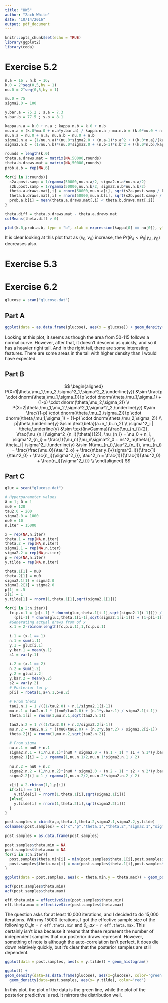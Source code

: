 ```yaml
---
title: "HW5"
author: "Zach White"
date: "10/14/2016"
output: pdf_document
---
```


```r
knitr::opts_chunk$set(echo = TRUE)
library(ggplot2)
library(coda)
```

# Exercise 5.2
```r
n.a = 16 ; n.b = 16;
k.0 = 2^seq(0,5,by = 1)
nu.0 = 2^seq(0,5,by = 1)

mu.0 = 75
sigma2.0 = 100

y.bar.a = 75.2 ; s.a = 7.3
y.bar.b = 77.5 ; s.b = 8.1

kappa.n.a = k.0 + n.a ; kappa.n.b = k.0 + n.b
mu.n.a = (k.0*mu.0 + n.a*y.bar.a) / kappa.n.a ; mu.n.b = (k.0*mu.0 + n.b*y.bar.b) / kappa.n.b
nu.n.a = nu.0 + n.a; nu.n.b = nu.0 + n.b
sigma2.n.a = (1/nu.n.a)*(nu.0*sigma2.0 + (n.a-1)*s.a^2 + ((k.0*n.a)/(kappa.n.a))*(y.bar.a-mu.0)^2)
sigma2.n.b = (1/nu.n.b)*(nu.0*sigma2.0 + (n.b-1)*s.b^2 + ((k.0*n.b)/kappa.n.b) * (y.bar.b-mu.0)^2)

rounds = length(k.0)
theta.a.draws.mat = matrix(NA,50000,rounds)
theta.b.draws.mat = matrix(NA,50000,rounds)
prob.a.b = rep(NA,6) 

for(i in 1:rounds){
  s2a.post.samp = 1/rgamma(50000,nu.n.a/2, sigma2.n.a*nu.n.a/2)
  s2b.post.samp = 1/rgamma(50000,nu.n.b/2, sigma2.n.b*nu.n.b/2)
  theta.a.draws.mat[,i] = rnorm(50000,mu.n.a[i], sqrt(s2a.post.samp / kappa.n.a[i]))
  theta.b.draws.mat[,i] = rnorm(50000,mu.n.b[i], sqrt(s2b.post.samp) / kappa.n.b[i])
  prob.a.b[i] = mean(theta.a.draws.mat[,i] < theta.b.draws.mat[,i])
}

theta.diff = theta.b.draws.mat - theta.a.draws.mat
colMeans(theta.diff > 0)

plot(k.0,prob.a.b, type = "b", xlab = expression(kappa[0] == nu[0]), ylab = expression(theta[A] < theta[B] *"|"* y[A]*","*y[B]))
```

It is clear looking at this plot that as $(\kappa_0,\nu_0)$ increase, the $Pr(\theta_A < \theta_B | y_A, y_B)$ decreases also.  

# Exercise 5.3

# Exercise 6.2
```r
glucose = scan("glucose.dat")
```

## Part A
```r
ggplot(data = as.data.frame(glucose), aes(x = glucose)) + geom_density() + geom_histogram(aes(y = ..density..))

```

Looking at this plot, it seems as though the area from 50-115 follows a normal curve.  However, after that, it doesn't descend as quickly, and so it has a heavier right tail.  And in the right tail, there are some interesting features.  There are some areas in the tail with higher density than I would have expected.

## Part B
$$
\begin{aligned}
P(X=1|\theta,\mu_1,\mu_2,\sigma^2_1,\sigma^2_2,\underline{y}) &\sim \frac{p \cdot dnorm(\theta,\mu_1,\sigma_1)}{p \cdot dnorm(\theta,\mu_1,\sigma_1) + (1-p) \cdot dnorm(\theta,\mu_2,\sigma_2)} \\
P(X=2|\theta,\mu_1,\mu_2,\sigma^2_1,\sigma^2_2,\underline{y}) &\sim \frac{(1-p) \cdot dnorm(\theta,\mu_2,\sigma_2)}{p \cdot dnorm(\theta,\mu_1,\sigma_1) + (1-p) \cdot dnorm(\theta,\mu_2,\sigma_2)} \\
p|\theta,\underline{y} &\sim \text{beta}(a+n_1,b+n_2) \\
\sigma^2_i | \theta,\underline{y} &\sim \text{invGamma}(\frac{\nu_{n_i}}{2}, \frac{\nu_{n_i}\sigma^2_{n_i}(\theta)}{2}), \nu_{n_i} = \nu_0 + n_i, \sigma^2_{n_i} = \frac{1}{\nu_n}[\nu_n\sigma^2_0 + ns^2_n(\theta)] \\
\theta_i | \sigma^2_i,\underline{y}  &\sim N(\mu_{n_i},\tau^2_{n_i}), \mu_{n_i} =  \frac{\frac{\mu_0}{\tau^2_o} + \frac{n\bar y_i}{\sigma^2_i}}{\frac{1}{\tau^2_0} + \frac{n_i}{\sigma^2_i}}, \tau^2_n = \frac{1}{{\frac{1}{\tau^2_0} + \frac{n_i}{\sigma^2_i}}} \\
\end{aligned}
$$

## Part C
```r
gluc = scan("glucose.dat")

# Hyperparameter values
a = 1; b = 1
mu0 = 120
tau2.0 = 200
sigma2.0 = 1000
nu0 = 10
n.iter = 15000

x = rep(NA,n.iter)
theta.1 = rep(NA,n.iter)
theta.2 = rep(NA,n.iter)
sigma2.1 = rep(NA,n.iter)
sigma2.2 = rep(NA,n.iter)
p = rep(NA,n.iter)
y.tilde = rep(NA,n.iter)

theta.1[1] = mu0
theta.2[1] = mu0
sigma2.1[1] = sigma2.0
sigma2.2[1] = sigma2.0
p[1] = .5
x[1] = 1
y.tilde[1] = rnorm(1,theta.1[1],sqrt(sigma2.1[1]))

for(i in 2:n.iter){
  fc.p.x.1 = (p[i-1] * dnorm(gluc,theta.1[i-1],sqrt(sigma2.1[i-1]))) /
    (p[i-1] * dnorm(gluc,theta.1[i-1],sqrt(sigma2.1[i-1])) + (1-p[i-1]) * dnorm(gluc,theta.2[i-1],sqrt(sigma2.2[i-1])))
  #Generating actual draws from of x
  x.1 = 2-rbinom(length(fc.p.x.1),1,fc.p.x.1)
  
  i.1 = (x.1 == 1)
  n.1 = sum(i.1)
  y.1 = gluc[i.1]
  y.bar.1 = mean(y.1)
  s1 = var(y.1)
  
  i.2 = (x.1 == 2)
  n.2 = sum(i.2)
  y.2 = gluc[i.2]
  y.bar.2 = mean(y.2)
  s2 = var(y.2)
  # Posterior for p
  p[i] = rbeta(1,a+n.1,b+n.2)
  
  # From theta
  tau2.n.1 = 1 /((1/tau2.0) + n.1/sigma2.1[i-1])
  mu.n.1 = tau2.n.1 * ((mu0/tau2.0) + (n.1*y.bar.1) / sigma2.1[i-1])
  theta.1[i] = rnorm(1,mu.n.1,sqrt(tau2.n.1))

  tau2.n.2 = 1 /((1/tau2.0) + n.2/sigma2.2[i-1])
  mu.n.2 = tau2.n.2 * ((mu0/tau2.0) + (n.2*y.bar.2) / sigma2.2[i-1])
  theta.2[i] = rnorm(1,mu.n.2,sqrt(tau2.n.2))
  
  # From sigma
  nu.n.1 = nu0 + n.1
  sigma2.n.1 = (1/nu.n.1)*(nu0 * sigma2.0 + (n.1 - 1) * s1 + n.1*(y.bar.1 - theta.1[i])^2)
  sigma2.1[i] = 1 / rgamma(1,nu.n.1/2,nu.n.1*sigma2.n.1 / 2)
  
  nu.n.2 = nu0 + n.2
  sigma2.n.2 = (1/nu.n.2)*(nu0 * sigma2.0 + (n.2 - 1) * s2 + n.2*(y.bar.2 - theta.2[i])^2) 
  sigma2.2[i] = 1 / rgamma(1,nu.n.2/2,nu.n.2*sigma2.n.2 / 2)
  
  x[i] = 2-rbinom(1,1,p[i])
  if(x[i] == 1){
    y.tilde[i] = rnorm(1,theta.1[i],sqrt(sigma2.1[i]))
  }else{
    y.tilde[i] = rnorm(1,theta.2[i],sqrt(sigma2.2[i]))
  }
}

post.samples = cbind(x,p,theta.1,theta.2,sigma2.1,sigma2.2,y.tilde)
colnames(post.samples) = c("x","p","theta.1","theta.2","sigma2.1","sigma2.2","y.tilde")

post.samples = as.data.frame(post.samples)

post.samples$theta.min = NA
post.samples$theta.max = NA
for(i in 1:n.iter){
  post.samples$theta.min[i] = min(post.samples$theta.1[i],post.samples$theta.2[i])
  post.samples$theta.max[i] = max(post.samples$theta.1[i],post.samples$theta.2[i])
}

ggplot(data = post.samples, aes(x = theta.min,y = theta.max)) + geom_point()

acf(post.samples$theta.min)
acf(post.samples$theta.max)

eff.theta.min = effectiveSize(post.samples$theta.min)
eff.theta.max = effectiveSize(post.samples$theta.max)
```
The question asks for at least 10,000 iterations, and I decided to do 15,000 iterations. With my 15000 iterations, I got the effective sample size of the following $\theta_min$ = `r eff.theta.min` and $\theta_max$ = `r eff.theta.max`.  This certainly isn't idea because it means that these represent the number of independent samples that our posterior draws represent.  However, something of note is although the auto-correlation isn't perfect, it does die down relatively quickly, but it's clear that the posterior samples are still dependent.

```r
ggplot(data = post.samples, aes(x = y.tilde)) + geom_histogram()

ggplot() + 
geom_density(data=as.data.frame(glucose), aes(x=glucose), color='green') +
  geom_density(data=post.samples, aes(x= y.tilde), color='red')

```

In this plot, the plot of the data is the green line, while the plot of the posterior predictive is red.  It mirrors the distribution well.

